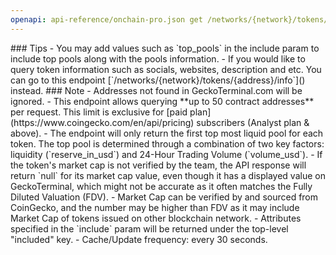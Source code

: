 ```yaml
---
openapi: api-reference/onchain-pro.json get /networks/{network}/tokens/multi/{addresses}
---
```


<Tip>
### Tips
- You may add values such as `top_pools` in the include param to include top pools along with the pools information.
- If you would like to query token information such as socials, websites, description and etc. You can go to this endpoint [`/networks/{network}/tokens/{address}/info`](<https://docs.coingecko.com/reference/token-info-contract-address>) instead.
</Tip>

<Note>
### Note
- Addresses not found in GeckoTerminal.com will be ignored.
- This endpoint allows querying **up to 50 contract addresses** per request. This limit is exclusive for [paid plan](https://www.coingecko.com/en/api/pricing) subscribers (Analyst plan & above).
- The endpoint will only return the first top most liquid pool for each token. The top pool is determined through a combination of two key factors: liquidity (`reserve_in_usd`) and 24-Hour Trading Volume (`volume_usd`).
- If the token's market cap is not verified by the team, the API response will return `null` for its market cap value, even though it has a displayed value on GeckoTerminal, which might not be accurate as it often matches the Fully Diluted Valuation (FDV).
- Market Cap can be verified by and sourced from CoinGecko, and the number may be higher than FDV as it may include Market Cap of tokens issued on other blockchain network.
- Attributes specified in the `include` param will be returned under the top-level "included" key.
- Cache/Update frequency: every 30 seconds.
</Note>